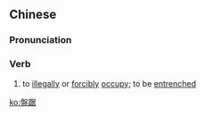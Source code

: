 {{also|盘踞}}
==Chinese==
{{zh-forms|s=盘踞|alt=蟠踞,蟠據}}

===Pronunciation===
{{zh-pron
|m=pánjù
|c=pun4 geoi3
|mn=qz:phoân-kìr/xm:poân-kù/zz:poân-kì/zz:phoân-kì
|cat=v
}}

===Verb===
{{zh-verb}}

# to [[illegally]] or [[forcibly]] [[occupy]]; to be [[entrenched]]

[[ko:盤踞]]